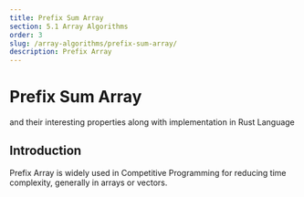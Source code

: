 ```yaml
---
title: Prefix Sum Array
section: 5.1 Array Algorithms
order: 3
slug: /array-algorithms/prefix-sum-array/
description: Prefix Array
---
```


# Prefix Sum Array
and their interesting properties along with implementation in Rust Language

## Introduction

Prefix Array is widely used in Competitive Programming for reducing time complexity, generally in arrays or vectors.
